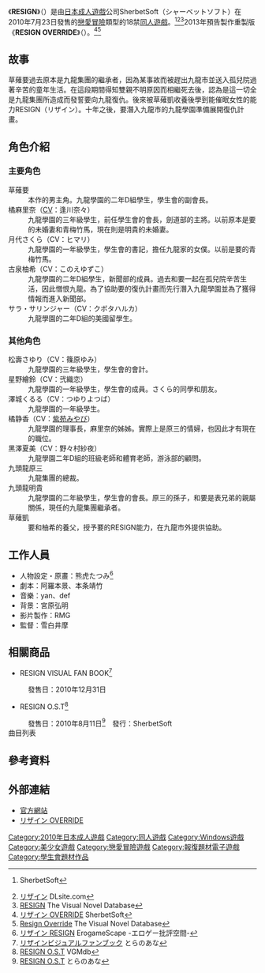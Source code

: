 {{Infobox animanga/Headerofja
|title= RESIGN
|image= RESIGN.jpg
|size= 264px
|caption= 
|japanese= リザイン
|english= RESIGN
|kana= りざいん
|romaji= Rizain
|genre= [[戀愛|戀愛]]、陵辱
}}
{{Infobox animanga/Game
|標題=
|類型=[[戀愛冒險|戀愛冒險]]
|使用平台= [[Windows|Win]] 98/98SE/Me/2000/XP/Vista/7
|遊戲引擎= 
|開發團隊= SherbetSoft
|代理商= SherbetSoft<br>DLsite.com、[[DMM.com|DMM.com]]<ref>[http://www.dmm.co.jp/dc/doujin/-/detail/=/cid=d_030273/ リザイン] {{Wayback|url=http://www.dmm.co.jp/dc/doujin/-/detail/=/cid=d_030273/ |date=20160304112152 }}[[DMM.com|DMM.com]]{{ja}}</ref>（DL版）
|製作人=
|監製= 雪白井摩
|腳本= 阿羅本景、本条靖竹
|人物設定= 熊虎たつみ
|音樂= yan、def
|遊戲人數= 1
|發售日= 2010年7月23日
|對象年齡= 18禁
|結局數= 6
}}
{{Infobox animanga/Footerofja}}
《'''RESIGN'''》（{{lang|ja|リザイン}}）是由[[日本成人遊戲|日本成人遊戲]]公司SherbetSoft（シャーベットソフト）在2010年7月23日發售的[[戀愛冒險|戀愛冒險]]類型的18禁[[同人遊戲|同人遊戲]]。<ref>{{Cite web |url=http://www.s-bet.sakura.ne.jp/products/resign/ |title=存档副本 |access-date=2015-07-26 |archive-date=2015-06-26 |archive-url=https://web.archive.org/web/20150626070034/http://www.s-bet.sakura.ne.jp/products/resign/ |dead-url=yes }}SherbetSoft{{ja}}</ref><ref>[http://www.dlsite.com/maniax/work/=/product_id/RJ061841.html リザイン] {{Wayback|url=http://www.dlsite.com/maniax/work/=/product_id/RJ061841.html |date=20170701142504 }}DLsite.com{{ja}}</ref><ref>[https://vndb.org/v7958 RESIGN] {{Wayback|url=https://vndb.org/v7958 |date=20161208220340 }}The Visual Novel Database{{en}}</ref>2013年預告製作重製版《'''RESIGN OVERRIDE'''》（{{lang|ja|リザイン OVERRIDE}}）。<ref>[http://www.sherbetsoft.com/products/r2/ リザイン OVERRIDE] {{Wayback|url=http://www.sherbetsoft.com/products/r2/ |date=20150709135402 }}SherbetSoft{{ja}}</ref><ref>[https://vndb.org/v13111 Resign Override] {{Wayback|url=https://vndb.org/v13111 |date=20161209095935 }}The Visual Novel Database{{en}}</ref>

==故事==
草薙要過去原本是九龍集團的繼承者，因為某事故而被趕出九龍市並送入孤兒院過著辛苦的童年生活。在這段期間得知雙親不明原因而相繼死去後，認為是這一切全是九龍集團所造成而發誓要向九龍復仇。後來被草薙凱收養後學到能催眠女性的能力RESIGN（リザイン）。十年之後，要潛入九龍市的九龍學園準備展開復仇計畫。

==角色介紹==
===主要角色===
;草薙要
:本作的男主角。九龍學園的二年D組學生，學生會的副會長。
;橘麻里奈（[[配音員|CV]]：逢川奈々）
:九龍學園的三年級學生，前任學生會的會長，劍道部的主將。以前原本是要的未婚妻和青梅竹馬，現在則是明貴的未婚妻。
;月代さくら（CV：ヒマリ）
:九龍學園的一年級學生，學生會的書記，擔任九龍家的女僕。以前是要的青梅竹馬。
;古泉柚希（CV：このえゆずこ）
:九龍學園的二年D組學生，新聞部的成員。過去和要一起在孤兒院辛苦生活，因此憎恨九龍。為了協助要的復仇計畫而先行潛入九龍學園並為了獲得情報而進入新聞部。
;サラ・サリンジャー（CV：クボタハルカ）
:九龍學園的二年D組的美國留學生。

===其他角色===
;松壽さゆり（CV：篠原ゆみ）
:九龍學園的三年級學生，學生會的會計。
;星野繪鈴（CV：弐織恋）
:九龍學園的一年級學生，學生會的成員。さくら的同學和朋友。
;澤城くるる（CV：つゆりよつば）
:九龍學園的一年級學生。
;橘静香（CV：[[紫苑みやび|紫苑みやび]]）
:九龍學園的理事長，麻里奈的姊姊。實際上是原三的情婦，也因此才有現在的職位。
;黑澤夏美（CV：野々村紗夜）
:九龍學園二年D組的班級老師和體育老師，游泳部的顧問。
;九頭龍原三
:九龍集團的總裁。
;九頭龍明貴
:九龍學園的二年級學生，學生會的會長。原三的孫子，和要是表兄弟的親屬關係，現任的九龍集團繼承者。
;草薙凱
:要和柚希的養父，授予要的RESIGN能力，在九龍市外提供協助。

==工作人員==
* 人物設定・原畫：熊虎たつみ<ref>[http://erogamescape.dyndns.org/~ap2/ero/toukei_kaiseki/game.php?game=12754 リザイン RESIGN] {{Wayback|url=http://erogamescape.dyndns.org/~ap2/ero/toukei_kaiseki/game.php?game=12754 |date=20151222112013 }}ErogameScape -エロゲー批評空間-{{ja}}</ref>
* 劇本：阿羅本景、本条靖竹
* 音樂：yan、def
* 背景：宮原弘明
* 影片製作：RMG
* 監督：雪白井摩

== 相關商品 ==
* RESIGN VISUAL FAN BOOK<ref>[https://www.toranoana.jp/mailorder/article/04/0010/25/20/040010252013.html リザインビジュアルファンブック] {{Webarchive|url=https://archive.is/20160223120718/https://www.toranoana.jp/mailorder/article/04/0010/25/20/040010252013.html |date=2016-02-23 }}とらのあな{{ja}}</ref>
:發售日：2010年12月31日 
* RESIGN O.S.T<ref>[http://vgmdb.net/album/28966 RESIGN O.S.T] {{Wayback|url=http://vgmdb.net/album/28966 |date=20160302165857 }}VGMdb{{en}}</ref>
:發售日：2010年8月11日<ref>[http://www.toranoana.jp/mailorder/article/04/0010/23/45/040010234587.html RESIGN O.S.T] {{Webarchive|url=https://archive.is/20160223120716/http://www.toranoana.jp/mailorder/article/04/0010/23/45/040010234587.html |date=2016-02-23 }}とらのあな{{ja}}</ref>　發行：SherbetSoft
;曲目列表
{{columns-list|4|{{lang|ja|
#リザインのテーマ	
#Loaded Memory	
#逆転！	
#華やかなる九竜学園生徒会	
#要のテーマ	
#麻里奈のテーマ	
#ナイン・ドラゴン・アカデメイア	
#さくらのテーマ	
#子猫の悪戯	
#カフェ・マルグリット	
#リザイン発動	
#フルムーンナイト	
#九竜FESTA!	
#勝利のマジックネーム	
#クイーン・オブ・コメディ	
#ミステリックワード	
#混乱の王子	
#竜の食べ物・恐怖と不安	
#ショッキング・エフェクト	
#Make Me Love You	
#Little Memory	
#決意	
#九頭竜王朝	
#心に触れて	
#Golden Lovers	
#エンド・オブ・リザイン
}}}}

== 參考資料 ==
{{reflist|30em}}

== 外部連結 ==
*[http://www.sherbetsoft.com/products/resign/ 官方網站]{{Wayback|url=http://www.sherbetsoft.com/products/resign/ |date=20201102072239 }}{{ja}}
*[http://www.sherbetsoft.com/products/r2/ リザイン OVERRIDE]{{Wayback|url=http://www.sherbetsoft.com/products/r2/ |date=20150709135402 }}{{ja}}

{{DEFAULTSORT:RESIGN}}
[[Category:2010年日本成人遊戲|Category:2010年日本成人遊戲]]
[[Category:同人遊戲|Category:同人遊戲]]
[[Category:Windows遊戲|Category:Windows遊戲]]
[[Category:美少女遊戲|Category:美少女遊戲]]
[[Category:戀愛冒險遊戲|Category:戀愛冒險遊戲]]
[[Category:報復題材電子遊戲|Category:報復題材電子遊戲]]
[[Category:學生會題材作品|Category:學生會題材作品]]